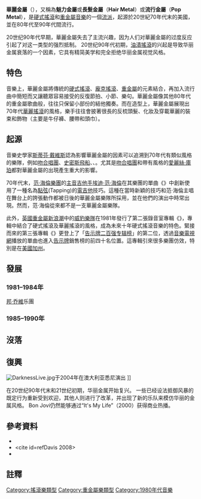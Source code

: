 {{Incomplete|time=2016-10-20T12:29:56+00:00}}
{{no footnotes|time=2016-10-20T12:29:56+00:00}}
{{genrebox
|name             = 華麗金屬
|bgcolor          = crimson
|color            = white
|stylistic_origins= [[華麗搖滾|華麗搖滾]]<br/>[[硬式搖滾|硬式搖滾]]<br/>[[重金屬音樂|重金屬]]<br/>[[流行搖滾|流行搖滾]]<br/>[[朋克搖滾|朋克搖滾]]
|cultural_origins = 1970年代末期至1980年代早期的[[洛杉磯|洛杉磯]]和[[紐約市|紐約市]]
|instruments      = [[電吉他|電吉他]] - [[電貝斯|貝斯]] - [[歌唱|主唱]] - [[爵士鼓|鼓]] - [[鍵盤樂器|鍵盤]]
|popularity       = 1980年代早期至1990年代早期為主流。
|derivatives      = 
|regional_scenes  = [[洛杉磯|洛杉磯]]、[[紐約|紐約]]、[[美國|美國]]、[[歐洲|歐洲]]、[[加拿大|加拿大]]
}}

'''華麗金屬'''（{{lang-en|'''Glam Metal'''}}），又稱為'''魅力金屬'''或'''長髮金屬'''（'''Hair Metal'''）或'''流行金屬'''（'''Pop Metal'''），是[[硬式搖滾|硬式搖滾]]和[[重金屬音樂|重金屬音樂]]的一個[[音樂類型|流派]]，起源於20世紀70年代末的美國，並在80年代至90年代間流行。

20世纪90年代早期，華麗金屬失去了主流兴趣，因为人们对華麗金屬的过度反应引起了对这一类型的强烈抵制。 20世纪90年代初期，[[油漬搖滾|油漬搖滾]]的兴起是导致华丽金属衰落的一个因素，它具有精简美学和完全拒绝华丽金属视觉风格。

== 特色 ==
音樂上，華麗金屬將傳統的[[硬式搖滾|硬式搖滾]]、[[龐克搖滾|龐克搖滾]]、[[重金屬|重金屬]]的元素結合，再加入流行曲中簡短而又讓聽眾容易接受的反復節拍、小節、樂句。華麗金屬像其他80年代的重金屬歌曲般，往往只保留小部份的結他獨奏。而在造型上，華麗金屬展現出70年代[[華麗搖滾|華麗搖滾]]的風格，樂手往往會披著很長的反梳頭髮、化妝及穿載華麗的裝束和飾物（主要是牛仔褲、腰帶和頭巾）。

== 起源 ==
音樂史學家[[斯蒂芬·戴維斯|斯蒂芬·戴維斯]]認為影響華麗金屬的因素可以追溯到70年代有類似風格的樂隊，例如[[吻合唱團|吻合唱團]]、[[史密斯飛船|史密斯飛船]]、{{link-en|波士頓樂隊|Boston (band)}}、{{link-en|紐約娃娃 (樂隊)|New York Dolls|紐約娃娃}}。尤其是[[吻合唱團|吻合唱團]]和帶有{{link-en|震懾搖滾|Shock rock}}風格的[[埃利斯·库珀|愛麗絲·庫珀]]都對華麗金屬的出現產生重大的影響。

70年代末，[[范·海倫|范·海倫樂團]]的[[主音吉他手|主音吉他手]][[埃迪·范·海倫|埃迪·范·海倫]]在其樂團的單曲《{{link-en|Eruption|Eruption (song)}}》中創新使用了一種名為[[點弦|點弦]](Tapping)的[[電吉他|電吉他]]技巧。這種在當時新穎的技巧和范·海倫主唱{{link-en|大衛·李·羅斯|David Lee Roth}}在舞台上的誇張動作都被日後的華麗金屬樂隊所採用，並在他們的演出中時常出現。然而，范·海倫從來都不是一支華麗金屬樂隊。

此外，[[英國重金屬新浪潮|英國重金屬新浪潮]]中的[[威豹樂隊|威豹樂隊]]在1981年發行了第二張錄音室專輯《{{link-en|High 'n' Dry|High 'n' Dry}}》，專輯中結合了硬式搖滾及華麗搖滾的風格，成為未來十年硬式搖滾音樂的特色。緊接而來的第三張專輯《{{link-en|Pyromania (专辑)|Pyromania (album)|Pyromania}}》更登上了「[[告示牌二百强专辑榜|告示牌二百强专辑榜]]」的第二位，透過[[音樂電視網|音樂電視網]]播放的單曲也進入[[告示牌|告示牌]]銷售榜的前四十名位置。這專輯引來很多樂團仿效，特別是在[[美國|美國]][[加州|加州]]。

== 發展 ==
=== 1981–1984年 ===
[[邦·乔維|邦·乔維]]乐團

=== 1985–1990年 ===

== 沒落 ==

== 復興 ==
[[File:DarknessLive.jpg|thumb]]于2004年在澳大利亚悉尼演出 ]]


在20世纪90年代末和21世纪初期，华丽金属开始复兴。 一些已经设法抵御风暴的既定行为重新受到欢迎，其他人则进行了改革，并出现了新的乐队来模仿华丽的金属风格。 Bon Jovi仍然能够通过“It's My Life”（2000）获得商业热播。











== 參考資料 ==
* <cite id=refDimery2006>{{Cite book |last1=Macdonald |first1=Bruno |last2=Harrington |first2=Jim |editor-first=Robert |editor-last=Dimery |title=1001 Albums You Must Hear Before You Die |publisher=Quintet Publishing Limited |year=2006 |isbn=0-7893-1371-5}}
* <cite id=refDavis 2008>{{Cite book |last=Davis |first=Stephen |title=Watch You Bleed: The Saga of Guns N' Roses |url=https://archive.org/details/watchyoubleedsag00davi |publisher=Gotham Books|year=2008|isbn=978-1-592-40377-6}}
* <cite id=refScaruffi2003>{{Cite book | last=Scaruffi |first=Piero |title=A History of Rock Music:1951-2000 | url=https://archive.org/details/historyofrockmus0000scar |publisher=¡Universe, Inc. |year=2003 |isbn=0-595-29565-7}}

== 註釋 ==

{{Heavymetal}}
[[Category:搖滾樂類型|Category:搖滾樂類型]]
[[Category:重金屬樂類型|Category:重金屬樂類型]]
[[Category:1980年代音樂|Category:1980年代音樂]]